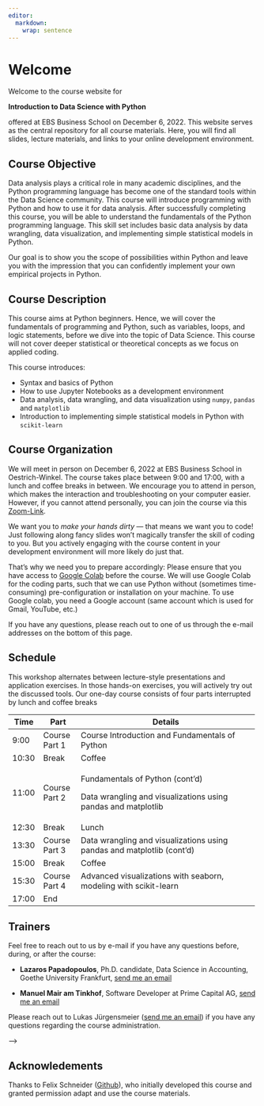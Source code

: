 ```yaml
---
editor: 
  markdown: 
    wrap: sentence
---
```


# Welcome {.unnumbered}

Welcome to the course website for

**Introduction to Data Science with Python**

offered at EBS Business School on December 6, 2022.
This website serves as the central repository for all course materials.
Here, you will find all slides, lecture materials, and links to your online development environment.

## Course Objective

Data analysis plays a critical role in many academic disciplines, and the Python programming language has become one of the standard tools within the Data Science community.
This course will introduce programming with Python and how to use it for data analysis.
After successfully completing this course, you will be able to understand the fundamentals of the Python programming language.
This skill set includes basic data analysis by data wrangling, data visualization, and implementing simple statistical models in Python.

Our goal is to show you the scope of possibilities within Python and leave you with the impression that you can confidently implement your own empirical projects in Python.

## Course Description

This course aims at Python beginners.
Hence, we will cover the fundamentals of programming and Python, such as variables, loops, and logic statements, before we dive into the topic of Data Science.
This course will not cover deeper statistical or theoretical concepts as we focus on applied coding.

This course introduces:

-   Syntax and basics of Python
-   How to use Jupyter Notebooks as a development environment
-   Data analysis, data wrangling, and data visualization using `numpy`, `pandas` and `matplotlib`
-   Introduction to implementing simple statistical models in Python with `scikit-learn`


## Course Organization

We will meet in person on December 6, 2022 at EBS Business School in Oestrich-Winkel.
The course takes place between 9:00 and 17:00, with a lunch and coffee breaks in between.
We encourage you to attend in person, which makes the interaction and troubleshooting on your computer easier.
However, if you cannot attend personally, you can join the course via this [Zoom-Link](https://uni-frankfurt.zoom.us/j/6100021376).

We want you to *make your hands dirty* --- that means we want you to code!
Just following along fancy slides won't magically transfer the skill of coding to you.
But you actively engaging with the course content in your development environment will more likely do just that.

That's why we need you to prepare accordingly: Please ensure that you have access to [Google Colab](https://colab.research.google.com/) before the course.
We will use Google Colab for the coding parts, such that we can use Python without (sometimes time-consuming) pre-configuration or installation on your machine.
To use Google colab, you need a Google account (same account which is used for Gmail, YouTube, etc.)

If you have any questions, please reach out to one of us through the e-mail addresses on the bottom of this page.

## Schedule

This workshop alternates between lecture-style presentations and application exercises.
In those hands-on exercises, you will actively try out the discussed tools.
Our one-day course consists of four parts interrupted by lunch and coffee breaks

+-----------+---------------+------------------------------------------------------------------------+
| Time      | Part          | Details                                                                |
+===========+===============+========================================================================+
| 9:00      | Course Part 1 | Course Introduction and Fundamentals of Python                         |
+-----------+---------------+------------------------------------------------------------------------+
| 10:30     | Break         | Coffee                                                                 |
+-----------+---------------+------------------------------------------------------------------------+
| 11:00     | Course Part 2 | Fundamentals of Python (cont'd)                                        |
|           |               |                                                                        |
|           |               | Data wrangling and visualizations using pandas and matplotlib          |
+-----------+---------------+------------------------------------------------------------------------+
| 12:30     | Break         | Lunch                                                                  |
+-----------+---------------+------------------------------------------------------------------------+
| 13:30     | Course Part 3 | Data wrangling and visualizations using pandas and matplotlib (cont'd) |
+-----------+---------------+------------------------------------------------------------------------+
| 15:00     | Break         | Coffee                                                                 |
+-----------+---------------+------------------------------------------------------------------------+
| 15:30     | Course Part 4 | Advanced visualizations with seaborn, modeling with scikit-learn       |
+-----------+---------------+------------------------------------------------------------------------+
| 17:00     | End           |                                                                        |
+-----------+---------------+------------------------------------------------------------------------+

<!-- ## Readings -->

<!-- The course is self-contained, and you will most likely get all the necessary information for the application exercises from the slides. -->

<!-- If you want to read more about given topics, we provide links to chapters in open source Data Science/Tidyverse/R textbooks. -->

<!-- You will find the links on the following pages right beside the link to each chapter's slides. -->

<!-- ::: reading -->

<!-- We suggest two textbook references: -->

<!-- -   **R4DS**: Wickham, H., Grolemund, G. (2017), "R for Data Science: Import, Tidy, Transform, Visualize, and Model Data", available at [r4ds.had.co.nz](https://r4ds.had.co.nz/) -->

<!-- -   **IMS**: Çetinkaya-Rundel, M., Hardin, J. (2022), "Introduction to Modern Statistics", available at [openintro-ims.netlify.app](https://openintro-ims.netlify.app/) -->

<!-- ::: -->

## Trainers

<!-- Include a short biography for all teachers and include their email and personal websites -->

Feel free to reach out to us by e-mail if you have any questions before, during, or after the course:

-   **Lazaros Papadopoulos**, Ph.D. candidate, Data Science in Accounting, Goethe University Frankfurt, [send me an email](mailto:papadopoulos@wiwi.uni-frankfurt.de)

-   **Manuel Mair am Tinkhof**, Software Developer at Prime Capital AG, [send me an email](mailto:manuel.mair90@gmail.com)

Please reach out to Lukas Jürgensmeier ([send me an email](mailto:juergensmeier@wiwi.uni-frankfurt.de)) if you have any questions regarding the course administration.

<!-- ## License {.unnumbered} -->

<!-- <!-- Describe the course license here. More information on licenses: https://opensource.org/licenses -->

--\>

<!-- <a rel="license" href="https://creativecommons.org/licenses/by-sa/4.0/"><img src="https://licensebuttons.net/l/by-sa/4.0/88x31.png" alt="Creative Commons License" style="border-width:0"/></a><br />This online work is licensed under a <a rel="license" href="https://creativecommons.org/licenses/by-sa/4.0/">Creative Commons Attribution-ShareAlike 4.0 International</a>. -->

<!-- Visit [here](https://github.com/rstudio-education/datascience-box/blob/master/LICENSE.md) for more information about the license. -->

## Acknowledements {.unnumbered}

<!-- Include any acknowledgements for the course here, especially if you relied on some materials -->

Thanks to Felix Schneider ([Github](https://github.com/flxmschneider)), who initially developed this course and granted permission adapt and use the course materials.

